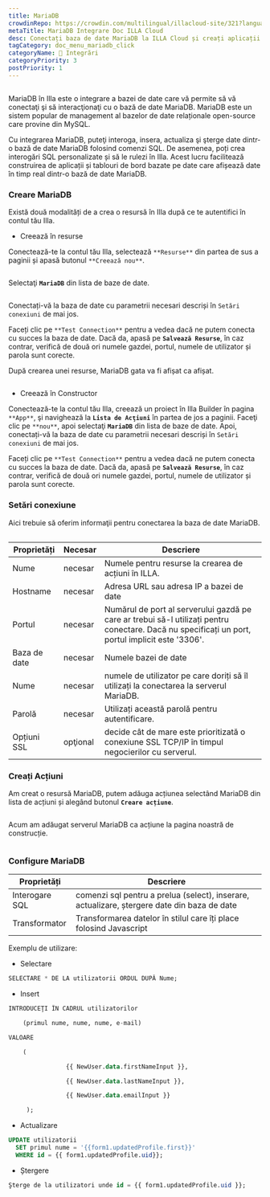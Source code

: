 ```yaml
---
title: MariaDB
crowdinRepo: https://crowdin.com/multilingual/illacloud-site/321?languages=ro&filter=basic&value=0
metaTitle: MariaDB Integrare Doc ILLA Cloud
desc: Conectați baza de date MariaDB la ILLA Cloud și creați aplicații care pot interoga, manipula și afișa date. Citiți acest ghid pentru a învăța cum.
tagCategory: doc_menu_mariadb_click
categoryName: 🔨 Integrări
categoryPriority: 3
postPriority: 1
---
```


## <h2 hidden>Ce este MariaDB?</h2>

MariaDB în Illa este o integrare a bazei de date care vă permite să vă conectaţi şi să interacţionaţi cu o bază de date MariaDB. MariaDB este un sistem popular de management al bazelor de date relaționale open-source care provine din MySQL.

Cu integrarea MariaDB, puteţi interoga, insera, actualiza şi şterge date dintr-o bază de date MariaDB folosind comenzi SQL. De asemenea, poți crea interogări SQL personalizate și să le rulezi în Illa. Acest lucru facilitează construirea de aplicații și tablouri de bord bazate pe date care afișează date în timp real dintr-o bază de date MariaDB.

### Creare MariaDB

Există două modalități de a crea o resursă în Illa după ce te autentifici în contul tău Illa. 

-   Creează în resurse

Conectează-te la contul tău Illa, selectează `**Resurse**` din partea de sus a paginii și apasă butonul `**Creează nou**`. 

<img src='https://cdn.illacloud.com/official-website/img/docs/external_resource.png' alt='' />

Selectaţi **`MariaDB`** din lista de baze de date.

<img src='https://cdn.illacloud.com/official-website/img/docs/action_list.png' alt='' />

Conectați-vă la baza de date cu parametrii necesari descriși în `Setări conexiuni` de mai jos. 

Faceți clic pe `**Test Connection**` pentru a vedea dacă ne putem conecta cu succes la baza de date. Dacă da, apasă pe **`Salvează Resurse`**, în caz contrar, verifică de două ori numele gazdei, portul, numele de utilizator și parola sunt corecte.

După crearea unei resurse, MariaDB gata va fi afișat ca afișat.

<img src='https://cdn.illacloud.com/official-website/img/docs/maria_ex_ready.png' alt='' />

-   Creează în Constructor

Conectează-te la contul tău Illa, creează un proiect în Illa Builder în pagina `**App**`, şi navighează la **`Lista de Acţiuni`** în partea de jos a paginii. Faceţi clic pe `**nou**`, apoi selectaţi **`MariaDB`** din lista de baze de date. Apoi, conectați-vă la baza de date cu parametrii necesari descriși în `Setări conexiuni` de mai jos.

Faceți clic pe `**Test Connection**` pentru a vedea dacă ne putem conecta cu succes la baza de date. Dacă da, apasă pe **`Salvează Resurse`**, în caz contrar, verifică de două ori numele gazdei, portul, numele de utilizator și parola sunt corecte.

### Setări conexiune

Aici trebuie să oferim informaţii pentru conectarea la baza de date MariaDB.

<img src='https://cdn.illacloud.com/official-website/img/docs/maria_config.png' alt='' />

| Proprietăți  | Necesar  | Descriere                                                                                                                                        |
| ------------ | -------- | ------------------------------------------------------------------------------------------------------------------------------------------------ |
| Nume         | necesar  | Numele pentru resurse la crearea de acțiuni în ILLA.                                                                                             |
| Hostname     | necesar  | Adresa URL sau adresa IP a bazei de date                                                                                                         |
| Portul       | necesar  | Numărul de port al serverului gazdă pe care ar trebui să-l utilizați pentru conectare. Dacă nu specificați un port, portul implicit este '3306'. |
| Baza de date | necesar  | Numele bazei de date                                                                                                                             |
| Nume         | necesar  | numele de utilizator pe care doriți să îl utilizați la conectarea la serverul MariaDB.                                                           |
| Parolă       | necesar  | Utilizați această parolă pentru autentificare.                                                                                                   |
| Opțiuni SSL  | opţional | decide cât de mare este prioritizată o conexiune SSL TCP/IP în timpul negocierilor cu serverul.                                                  |

### Creați Acțiuni

Am creat o resursă MariaDB, putem adăuga acțiunea selectând MariaDB din lista de acțiuni și alegând butonul **`Creare acțiune`**.

<img src='https://cdn.illacloud.com/official-website/img/docs/maria_resource_list.png' alt='' />

 Acum am adăugat serverul MariaDB ca acțiune la pagina noastră de construcție.

<img src='https://cdn.illacloud.com/official-website/img/docs/maria.png' alt='' />

### Configure MariaDB

| Proprietăți    | Descriere                                                                                   |
| -------------- | ------------------------------------------------------------------------------------------- |
| Interogare SQL | comenzi sql pentru a prelua (select), inserare, actualizare, ștergere date din baza de date |
| Transformator  | Transformarea datelor în stilul care îți place folosind Javascript                          |

Exemplu de utilizare:

-   Selectare

```sql
SELECTARE * DE LA utilizatorii ORDUL DUPĂ Nume;
```

-   Insert

```sql
INTRODUCEŢI ÎN CADRUL utilizatorilor

	(primul nume, nume, nume, e-mail)

VALOARE

	(

				{{ NewUser.data.firstNameInput }},

				{{ NewUser.data.lastNameInput }},

				{{ NewUser.data.emailInput }}

	 );
```

-   Actualizare

```sql
UPDATE utilizatorii
  SET primul nume = '{{form1.updatedProfile.first}}'
  WHERE id = {{ form1.updatedProfile.uid}};
```

-   Ștergere

```sql
Şterge de la utilizatori unde id = {{ form1.updatedProfile.uid }};
```
